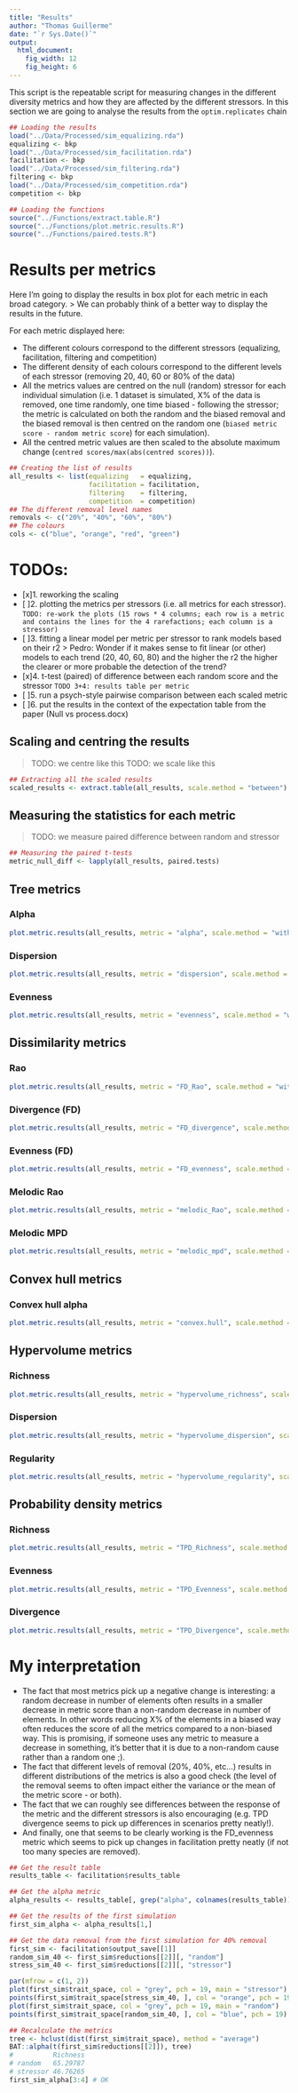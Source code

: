```yaml
---
title: "Results"
author: "Thomas Guillerme"
date: "`r Sys.Date()`"
output:
  html_document:
    fig_width: 12
    fig_height: 6
---
```


This script is the repeatable script for measuring changes in the different diversity metrics and how they are affected by the different stressors. 
In this section we are going to analyse the results from the `optim.replicates` chain

```r
## Loading the results
load("../Data/Processed/sim_equalizing.rda")
equalizing <- bkp
load("../Data/Processed/sim_facilitation.rda")
facilitation <- bkp
load("../Data/Processed/sim_filtering.rda")
filtering <- bkp
load("../Data/Processed/sim_competition.rda")
competition <- bkp
```

```r
## Loading the functions
source("../Functions/extract.table.R")
source("../Functions/plot.metric.results.R")
source("../Functions/paired.tests.R")
```

# Results per metrics

Here I'm going to display the results in box plot for each metric in each broad category.
> We can probably think of a better way to display the results in the future.

For each metric displayed here:
 
 * The different colours correspond to the different stressors (equalizing, facilitation, filtering and competition)
 * The different density of each colours correspond to the different levels of each stressor (removing 20, 40, 60 or 80% of the data)
 * All the metrics values are centred on the null (random) stressor for each individual simulation (i.e. 1 dataset is simulated, X% of the data is removed, one time randomly, one time biased - following the stressor; the metric is calculated on both the random and the biased removal and the biased removal is then centred on the random one (`biased metric score - random metric score`) for each simulation).
 * All the centred metric values are then scaled to the absolute maximum change (`centred scores/max(abs(centred scores))`).

```r
## Creating the list of results
all_results <- list(equalizing   = equalizing,
                    facilitation = facilitation,
                    filtering    = filtering,
                    competition  = competition)
## The different removal level names
removals <- c("20%", "40%", "60%", "80%")
## The colours
cols <- c("blue", "orange", "red", "green")
```

# TODOs:

  * [x]1. reworking the scaling
  * [ ]2. plotting the metrics per stressors (i.e. all metrics for each stressor).
    `TODO: re-work the plots (15 rows * 4 columns; each row is a metric and contains the lines for the 4 rarefactions; each column is a stressor)`
  * [ ]3. fitting a linear model per metric per stressor to rank models based on their r2
    > Pedro: Wonder if it makes sense to fit linear (or other) models to each trend (20, 40, 60, 80) and the higher the r2 the higher the clearer or more probable the detection of the trend?
  * [x]4. t-test (paired) of difference between each random score and the stressor
    `TODO 3+4: results table per metric`
  * [ ]5. run a psych-style pairwise comparison between each scaled metric
  * [ ]6. put the results in the context of the expectation table from the paper (Null vs process.docx)

## Scaling and centring the results

> TODO: we centre like this
> TODO: we scale like this

```r
## Extracting all the scaled results
scaled_results <- extract.table(all_results, scale.method = "between")
```

## Measuring the statistics for each metric

> TODO: we measure paired difference between random and stressor

```r
## Measuring the paired t-tests
metric_null_diff <- lapply(all_results, paired.tests)
```
















## Tree metrics

### Alpha

```r
plot.metric.results(all_results, metric = "alpha", scale.method = "within", level.names = removals, col = cols)
```

### Dispersion

```r
plot.metric.results(all_results, metric = "dispersion", scale.method = "within", level.names = removals, col = cols)
```

### Evenness

```r
plot.metric.results(all_results, metric = "evenness", scale.method = "within", level.names = removals, col = cols, legend.pos = "bottomright")
```

## Dissimilarity metrics 

### Rao

```r
plot.metric.results(all_results, metric = "FD_Rao", scale.method = "within", level.names = removals, col = cols, legend.pos = "bottomright")
```

### Divergence (FD)

```r
plot.metric.results(all_results, metric = "FD_divergence", scale.method = "within", level.names = removals, col = cols, legend.pos = "bottomright")
```

### Evenness (FD)

```r
plot.metric.results(all_results, metric = "FD_evenness", scale.method = "within", level.names = removals, col = cols, legend.pos = "bottomright")
```

### Melodic Rao

```r
plot.metric.results(all_results, metric = "melodic_Rao", scale.method = "within", level.names = removals, col = cols)
```

### Melodic MPD

```r
plot.metric.results(all_results, metric = "melodic_mpd", scale.method = "within", level.names = removals, col = cols)
```         

## Convex hull metrics

### Convex hull alpha

```r
plot.metric.results(all_results, metric = "convex.hull", scale.method = "within", level.names = removals, col = cols)
```  

## Hypervolume metrics

### Richness

```r
plot.metric.results(all_results, metric = "hypervolume_richness", scale.method = "within", level.names = removals, col = cols)
``` 

### Dispersion

```r
plot.metric.results(all_results, metric = "hypervolume_dispersion", scale.method = "within", level.names = removals, col = cols)
``` 

### Regularity

```r
plot.metric.results(all_results, metric = "hypervolume_regularity", scale.method = "within", level.names = removals, col = cols)
``` 

## Probability density metrics

### Richness

```r
plot.metric.results(all_results, metric = "TPD_Richness", scale.method = "within", level.names = removals, col = cols)
``` 

### Evenness

```r
plot.metric.results(all_results, metric = "TPD_Evenness", scale.method = "within", level.names = removals, col = cols)
``` 

### Divergence

```r
plot.metric.results(all_results, metric = "TPD_Divergence", scale.method = "within", level.names = removals, col = cols)
``` 

# My interpretation

 * The fact that most metrics pick up a negative change is interesting: a random decrease in number of elements often results in a smaller decrease in metric score than a non-random decrease in number of elements. In other words reducing X% of the elements in a biased way often reduces the score of all the metrics compared to a non-biased way. This is promising, if someone uses any metric to measure a decrease in something, it's better that it is due to a non-random cause rather than a random one ;).
 * The fact that different levels of removal (20%, 40%, etc...) results in different distributions of the metrics is also a good check (the level of the removal seems to often impact either the variance or the mean of the metric score - or both).
 * The fact that we can roughly see differences between the response of the metric and the different stressors is also encouraging (e.g. TPD divergence seems to pick up differences in scenarios pretty neatly!).
 * And finally, one that seems to be clearly working is the FD_evenness metric which seems to pick up changes in facilitation pretty neatly (if not too many species are removed).









<!-- # Sanity checking

This is what is happening in one simulation (e.g. for alpha)
 -->

```r
## Get the result table
results_table <- facilitation$results_table

## Get the alpha metric
alpha_results <- results_table[, grep("alpha", colnames(results_table))]

## Get the results of the first simulation
first_sim_alpha <- alpha_results[1,]

## Get the data removal from the first simulation for 40% removal
first_sim <- facilitation$output_save[[1]]
random_sim_40 <- first_sim$reductions[[2]][, "random"]
stress_sim_40 <- first_sim$reductions[[2]][, "stressor"]

par(mfrow = c(1, 2))
plot(first_sim$trait_space, col = "grey", pch = 19, main = "stressor")
points(first_sim$trait_space[stress_sim_40, ], col = "orange", pch = 19)
plot(first_sim$trait_space, col = "grey", pch = 19, main = "random")
points(first_sim$trait_space[random_sim_40, ], col = "blue", pch = 19)

## Recalculate the metrics
tree <- hclust(dist(first_sim$trait_space), method = "average")
BAT::alpha(t(first_sim$reductions[[2]]), tree)
#          Richness
# random   65.29787
# stressor 46.76265
first_sim_alpha[3:4] # OK
```

